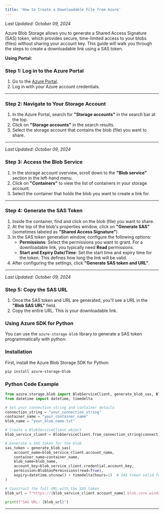 ```yaml
---
title: 'How to Create a Downloadable File from Azure'
---
```


_Last Updated: October 09, 2024_

Azure Blob Storage allows you to generate a Shared Access Signature (SAS) token, which provides secure, time-limited
access to your blobs (files) without sharing your account key. This guide will walk you through the steps to create a
downloadable link using a SAS token.

**Using Portal:**

### **Step 1: Log in to the Azure Portal**

1. Go to the [Azure Portal](https://portal.azure.com/).
2. Log in with your Azure account credentials.

---

### **Step 2: Navigate to Your Storage Account**

1. In the Azure Portal, search for **"Storage accounts"** in the search bar at the top.
2. Click on **"Storage accounts"** in the search results.
3. Select the storage account that contains the blob (file) you want to share.

---

_Last Updated: October 09, 2024_

### **Step 3: Access the Blob Service**

1. In the storage account overview, scroll down to the **"Blob service"** section in the left-hand menu.
2. Click on **"Containers"** to view the list of containers in your storage account.
3. Select the container that holds the blob you want to create a link for.

---

### **Step 4: Generate the SAS Token**

1. Inside the container, find and click on the blob (file) you want to share.
2. At the top of the blob's properties window, click on **"Generate SAS"** (sometimes labeled as **"Shared Access
   Signature"**).
3. In the SAS token generation window, configure the following options:
   - **Permissions**: Select the permissions you want to grant. For a downloadable link, you typically need **Read**
     permissions.
   - **Start and Expiry Date/Time**: Set the start time and expiry time for the token. This defines how long the link
     will be valid.
4. After configuring the settings, click **"Generate SAS token and URL"**.

---

_Last Updated: October 09, 2024_

### **Step 5: Copy the SAS URL**

1. Once the SAS token and URL are generated, you'll see a URL in the **"Blob SAS URL"** field.
2. Copy the entire URL. This is your downloadable link.

### **Using Azure SDK for Python**

You can use the `azure-storage-blob` library to generate a SAS token programmatically with python:

### **Installation**

First, install the Azure Blob Storage SDK for Python:

```bash
pip install azure-storage-blob
```

### **Python Code Example**

```python
from azure.storage.blob import BlobServiceClient, generate_blob_sas, BlobSasPermissions
from datetime import datetime, timedelta

# Set your connection string and container details
connection_string = "your_connection_string"
container_name = "your_container_name"
blob_name = "your_blob_name.txt"

# Create a BlobServiceClient object
blob_service_client = BlobServiceClient.from_connection_string(connection_string)

# Generate a SAS token for the blob
sas_token = generate_blob_sas(
    account_name=blob_service_client.account_name,
    container_name=container_name,
    blob_name=blob_name,
    account_key=blob_service_client.credential.account_key,
    permission=BlobSasPermissions(read=True),
    expiry=datetime.utcnow() + timedelta(hours=1)  # SAS token valid for 1 hour
)

# Construct the full URL with the SAS token
blob_url = f"https://{blob_service_client.account_name}.blob.core.windows.net/{container_name}/{blob_name}?{sas_token}"

print(f"SAS URL: {blob_url}")

```

---
